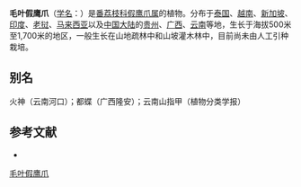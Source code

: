 {{Speciesbox
| name = 毛叶假鹰爪
| status = 
| status_system = 
| image =
| genus = Desmos
| species = dumosus
| authority = (Roxb.) Saff.
}}

'''毛叶假鹰爪'''（[[学名|学名]]：{{lang|la|''Desmos dumosus''}}）是[[番荔枝科|番荔枝科]][[假鹰爪属|假鹰爪属]]的植物。分布于[[泰国|泰国]]、[[越南|越南]]、[[新加坡|新加坡]]、[[印度|印度]]、[[老挝|老挝]]、[[马来西亚|马来西亚]]以及[[中国大陆|中国大陆]]的[[贵州|贵州]]、[[广西|广西]]、[[云南|云南]]等地，生长于海拔500米至1,700米的地区，一般生长在山地疏林中和山坡灌木林中，目前尚未由人工引种栽培。

== 别名 ==
火神（云南河口）；都蝶（广西隆安）；云南山指甲（植物分类学报）

== 参考文献 ==
<div class="references-small">
* {{cite web| url =http://www.bioinfo.cn/db05/KmzwSpecies.php?action=view&id=746| title =毛叶假鹰爪| work =《中国高等植物数据库全库》| publisher =中国科学院微生物研究所| author =昆明植物研究所| accessdate =2009-02-21| deadurl =yes| archiveurl =https://web.archive.org/web/20160305001016/http://www.bioinfo.cn/db05/KmzwSpecies.php?action=view&id=746| archivedate =2016-03-05}}
</div>
{{Taxonbar|from=Q15225159}}

[[Category:假鹰爪属|毛叶假鹰爪]]


{{植物小作品}}